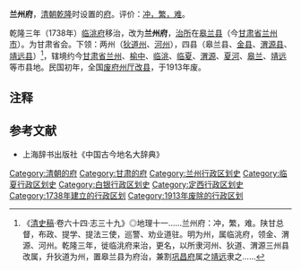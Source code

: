 '''兰州府'''，[[清朝|清朝]][[乾隆|乾隆]]时设置的[[府_(行政区划)|府]]。评价：[[衝繁疲難|冲，繁，难]]。

乾隆三年（1738年）[[临洮府|临洮府]]移治，改为'''兰州府'''，[[治所|治所]]在[[皋兰县|皋兰县]]（今[[甘肃省|甘肃省]][[兰州市|兰州市]]）。为甘肃省会。下领：两州（[[狄道州|狄道州]]、[[河州_(前凉)|河州]]），四县（皋兰县、[[金县_(明朝)|金县]]、[[渭源县|渭源县]]、[[靖远县|靖远县]]）<ref>《[[清史稿|清史稿]]·卷六十四·志三十九》◎地理十一......兰州府：冲，繁，难。陕甘总督，布政、提学、提法三使，巡警、劝业道驻。明为州，属临洮府，领金、渭源、河州。乾隆三年，徙临洮府来治，更名，以所隶河州、狄道、渭源三州县改属，升狄道为州，置皋兰县为府治，兼割[[巩昌府|巩昌府]]属之[[靖远县|靖远]]隶之......</ref>，辖境约今[[甘肃省|甘肃省]][[兰州|兰州]]、[[榆中|榆中]]、[[临洮|临洮]]、[[临夏|临夏]]、[[渭源|渭源]]、[[夏河|夏河]]、[[皋兰|皋兰]]、[[靖远|靖远]]等市县地。民国初年，全国[[废府州厅改县|废府州厅改县]]，于1913年废。

==注释==

{{Reflist|2}}

==参考文献==
*上海辞书出版社《中国古今地名大辞典》

{{清朝甘肅省行政區劃|nocat}}
[[Category:清朝的府|Category:清朝的府]]
[[Category:甘肃的府|Category:甘肃的府]]
[[Category:兰州行政区划史|Category:兰州行政区划史]]
[[Category:临夏行政区划史|Category:临夏行政区划史]]
[[Category:白银行政区划史|Category:白银行政区划史]]
[[Category:定西行政区划史|Category:定西行政区划史]]
[[Category:1738年建立的行政区划|Category:1738年建立的行政区划]]
[[Category:1913年废除的行政区划|Category:1913年废除的行政区划]]